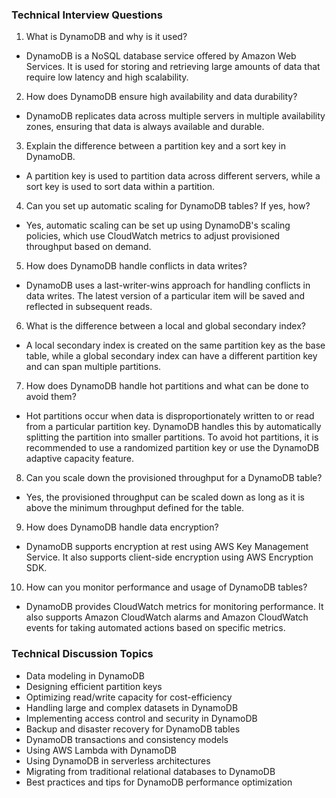 

### Technical Interview Questions

1. What is DynamoDB and why is it used?
- DynamoDB is a NoSQL database service offered by Amazon Web Services. It is used for storing and retrieving large amounts of data that require low latency and high scalability.

2. How does DynamoDB ensure high availability and data durability?
- DynamoDB replicates data across multiple servers in multiple availability zones, ensuring that data is always available and durable.

3. Explain the difference between a partition key and a sort key in DynamoDB.
- A partition key is used to partition data across different servers, while a sort key is used to sort data within a partition. 

4. Can you set up automatic scaling for DynamoDB tables? If yes, how?
- Yes, automatic scaling can be set up using DynamoDB's scaling policies, which use CloudWatch metrics to adjust provisioned throughput based on demand.

5. How does DynamoDB handle conflicts in data writes?
- DynamoDB uses a last-writer-wins approach for handling conflicts in data writes. The latest version of a particular item will be saved and reflected in subsequent reads.

6. What is the difference between a local and global secondary index?
- A local secondary index is created on the same partition key as the base table, while a global secondary index can have a different partition key and can span multiple partitions.

7. How does DynamoDB handle hot partitions and what can be done to avoid them?
- Hot partitions occur when data is disproportionately written to or read from a particular partition key. DynamoDB handles this by automatically splitting the partition into smaller partitions. To avoid hot partitions, it is recommended to use a randomized partition key or use the DynamoDB adaptive capacity feature.

8. Can you scale down the provisioned throughput for a DynamoDB table?
- Yes, the provisioned throughput can be scaled down as long as it is above the minimum throughput defined for the table.

9. How does DynamoDB handle data encryption?
- DynamoDB supports encryption at rest using AWS Key Management Service. It also supports client-side encryption using AWS Encryption SDK.

10. How can you monitor performance and usage of DynamoDB tables?
- DynamoDB provides CloudWatch metrics for monitoring performance. It also supports Amazon CloudWatch alarms and Amazon CloudWatch events for taking automated actions based on specific metrics.

### Technical Discussion Topics

- Data modeling in DynamoDB
- Designing efficient partition keys
- Optimizing read/write capacity for cost-efficiency
- Handling large and complex datasets in DynamoDB
- Implementing access control and security in DynamoDB
- Backup and disaster recovery for DynamoDB tables
- DynamoDB transactions and consistency models
- Using AWS Lambda with DynamoDB
- Using DynamoDB in serverless architectures
- Migrating from traditional relational databases to DynamoDB
- Best practices and tips for DynamoDB performance optimization